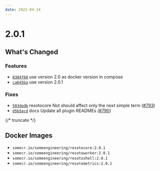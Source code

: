 ```yaml
---
date: 2022-04-14
---
```


# 2.0.1

## What's Changed

### Features

- [`8304f68`](https://github.com/someengineering/resoto/commit/8304f68) use version 2.0 as docker version in compose
- [`ca645ba`](https://github.com/someengineering/resoto/commit/ca645ba) use version 2.0.1

### Fixes

- [`503dedb`](https://github.com/someengineering/resoto/commit/503dedb) <span class="badge badge--secondary">resotocore</span> Not should affect only the next simple term ([#793](https://github.com/someengineering/resoto/pull/793))
- [`d5b5ecd`](https://github.com/someengineering/resoto/commit/d5b5ecd) <span class="badge badge--secondary">docs</span> Update all plugin READMEs ([#790](https://github.com/someengineering/resoto/pull/790))

{/* truncate */}

## Docker Images

- `somecr.io/someengineering/resotocore:2.0.1`
- `somecr.io/someengineering/resotoworker:2.0.1`
- `somecr.io/someengineering/resotoshell:2.0.1`
- `somecr.io/someengineering/resotometrics:2.0.1`
